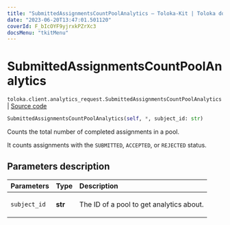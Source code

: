 ```yaml
---
title: "SubmittedAssignmentsCountPoolAnalytics — Toloka-Kit | Toloka documentation"
date: "2023-06-20T13:47:01.501120"
coverId: F_bIcOYF9yjrxkPZrXc3
docsMenu: "tkitMenu"
---
```


# SubmittedAssignmentsCountPoolAnalytics

`toloka.client.analytics_request.SubmittedAssignmentsCountPoolAnalytics` | [Source code](https://github.com/Toloka/toloka-kit/blob/v1.2.0/src/client/analytics_request.py#L77)

```python
SubmittedAssignmentsCountPoolAnalytics(self, *, subject_id: str)
```

Counts the total number of completed assignments in a pool.

It counts assignments with the `SUBMITTED`, `ACCEPTED`, or `REJECTED` status.

## Parameters description

| Parameters | Type | Description |
| :----------| :----| :-----------|
`subject_id`|**str**|<p>The ID of a pool to get analytics about.</p>